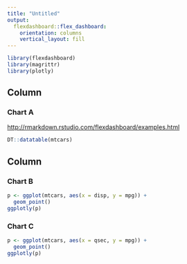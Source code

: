 ```yaml
---
title: "Untitled"
output: 
  flexdashboard::flex_dashboard:
    orientation: columns
    vertical_layout: fill
---
```


```r
library(flexdashboard)
library(magrittr)
library(plotly)
```

Column {data-width=650}
-----------------------------------------------------------------------

### Chart A

[http://rmarkdown.rstudio.com/flexdashboard/examples.html](http://rmarkdown.rstudio.com/flexdashboard/examples.html)

```r
DT::datatable(mtcars)
```


Column {data-width=350}
-----------------------------------------------------------------------

### Chart B

```r
p <- ggplot(mtcars, aes(x = disp, y = mpg)) + 
  geom_point()
ggplotly(p)
```

### Chart C

```r
p <- ggplot(mtcars, aes(x = qsec, y = mpg)) + 
  geom_point()
ggplotly(p)
```




